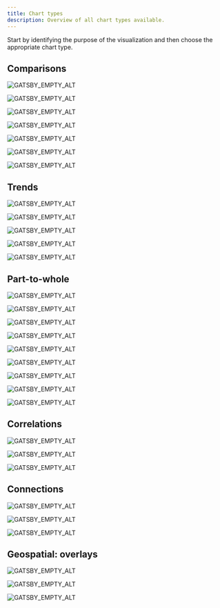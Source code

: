 ```yaml
---
title: Chart types
description: Overview of all chart types available.
---
```



<PageDescription>

Start by identifying the purpose of the visualization and then choose the
appropriate chart type.

</PageDescription>

## Comparisons

<Row className="overview-card-group">
<Column colMax={3} colXl={3} colLg={4} colMd={4} colSm={2} noGutterSm>
 <OverviewCard
    title="Simple bar"
    href="/data-visualization/simple-charts#bar-(simple)"
    >

![GATSBY_EMPTY_ALT](images/bar.svg)

</OverviewCard>
</Column>
<Column colMax={3} colXl={3} colLg={4} colMd={4} colSm={2} noGutterSm>
 <OverviewCard
    title="Grouped bar"
    href="/data-visualization/simple-charts#bar-(grouped)"
    >

![GATSBY_EMPTY_ALT](images/bargrouped.svg)

</OverviewCard>
</Column>

<Column colMax={3} colXl={3} colLg={4} colMd={4} colSm={2} noGutterSm>
 <OverviewCard
    title="Floating bar"
    href="/data-visualization/simple-charts#bar-(floating)"
    >

![GATSBY_EMPTY_ALT](images/barfloating.svg)

</OverviewCard>
</Column>

<Column colMax={3} colXl={3} colLg={4} colMd={4} colSm={2} noGutterSm>
 <OverviewCard
    title="Lollipop"
    href="/data-visualization/simple-charts#lollipop"
    >

![GATSBY_EMPTY_ALT](images/lollipop.svg)

</OverviewCard>
</Column>

<Column colMax={3} colXl={3} colLg={4} colMd={4} colSm={2} noGutterSm>
 <OverviewCard
    title="Bubble"
    href="/data-visualization/simple-charts#bubble"
    >

![GATSBY_EMPTY_ALT](images/bubble.svg)

</OverviewCard>
</Column>
<Column colMax={3} colXl={3} colLg={4} colMd={4} colSm={2} noGutterSm>
 <OverviewCard
    title="Radar"
	href="/data-visualization/simple-charts#radar"
    >

![GATSBY_EMPTY_ALT](images/radar.svg)

</OverviewCard>
</Column>

<Column colMax={3} colXl={3} colLg={4} colMd={4} colSm={2} noGutterSm>
 <OverviewCard
    title="Wordcloud"
    href="/data-visualization/simple-charts#word-cloud"
    >

![GATSBY_EMPTY_ALT](images/wordcloud.svg)

</OverviewCard>
</Column>

</Row>

## Trends

<Row className="overview-card-group">
<Column colMax={3} colXl={3} colLg={4} colMd={4} colSm={2} noGutterSm>
 <OverviewCard
    title="Line"
    href="/data-visualization/simple-charts#line"
    >

![GATSBY_EMPTY_ALT](images/line.svg)

</OverviewCard>
</Column>
<Column colMax={3} colXl={3} colLg={4} colMd={4} colSm={2} noGutterSm>
 <OverviewCard
    title="Area"
    href="/data-visualization/simple-charts#area-(simple)"
    >

![GATSBY_EMPTY_ALT](images/area.svg)

</OverviewCard>
</Column>

<Column colMax={3} colXl={3} colLg={4} colMd={4} colSm={2} noGutterSm>
 <OverviewCard
    title="Boxplot"
    href="/data-visualization/simple-charts#boxplot"
    >

![GATSBY_EMPTY_ALT](images/boxplot.svg)

</OverviewCard>
</Column>

<Column colMax={3} colXl={3} colLg={4} colMd={4} colSm={2} noGutterSm>
 <OverviewCard
    title="Histogram"
	href="/data-visualization/simple-charts#histogram"
    >

![GATSBY_EMPTY_ALT](images/histogram.svg)

</OverviewCard>
</Column>
<Column colMax={3} colXl={3} colLg={4} colMd={4} colSm={2} noGutterSm>
 <OverviewCard
    title="Stream"
	disabled
    >

![GATSBY_EMPTY_ALT](images/stream.svg)

</OverviewCard>
</Column>
</Row>

## Part-to-whole

<Row className="overview-card-group">
<Column colMax={3} colXl={3} colLg={4} colMd={4} colSm={2} noGutterSm>
 <OverviewCard
    title="Donut"
    href="/data-visualization/simple-charts#donut"
    >

![GATSBY_EMPTY_ALT](images/donut.svg)

</OverviewCard>
</Column>
<Column colMax={3} colXl={3} colLg={4} colMd={4} colSm={2} noGutterSm>
 <OverviewCard
    title="Pie"
    href="/data-visualization/simple-charts#pie"
    >

![GATSBY_EMPTY_ALT](images/pie.svg)

</OverviewCard>
</Column>

<Column colMax={3} colXl={3} colLg={4} colMd={4} colSm={2} noGutterSm>
 <OverviewCard
    title="Stacked bar"
    href="/data-visualization/simple-charts/#bar-(stacked)"
    >

![GATSBY_EMPTY_ALT](images/stacked-bar-horizontal.svg)

</OverviewCard>
</Column>

<Column colMax={3} colXl={3} colLg={4} colMd={4} colSm={2} noGutterSm>
 <OverviewCard
    title="Bullet"
    href="/data-visualization/simple-charts/#bullet"
    >

![GATSBY_EMPTY_ALT](images/bullet.svg)

</OverviewCard>
</Column>

<Column colMax={3} colXl={3} colLg={4} colMd={4} colSm={2} noGutterSm>
 <OverviewCard
    title="Stacked area"
    href="/data-visualization/simple-charts/#area-(stacked)"
    >

![GATSBY_EMPTY_ALT](images/areastack.svg)

</OverviewCard>
</Column>
<Column colMax={3} colXl={3} colLg={4} colMd={4} colSm={2} noGutterSm>
<OverviewCard
   title="Meter"
   href="/data-visualization/simple-charts/#meter"
   >

![GATSBY_EMPTY_ALT](images/meter.svg)

</OverviewCard>
</Column>

<Column colMax={3} colXl={3} colLg={4} colMd={4} colSm={2} noGutterSm>
<OverviewCard
   title="Gauge"
   href="/data-visualization/simple-charts/#gauge"
   >

![GATSBY_EMPTY_ALT](images/gauge.svg)

</OverviewCard>
</Column>

<Column colMax={3} colXl={3} colLg={4} colMd={4} colSm={2} noGutterSm>
 <OverviewCard
    title="Tree map"
    href="/data-visualization/spatial-charts/#tree-maps"
    >

![GATSBY_EMPTY_ALT](images/treemap.svg)

</OverviewCard>
</Column>

<Column colMax={3} colXl={3} colLg={4} colMd={4} colSm={2} noGutterSm>
 <OverviewCard
    title="Circle pack"
    href="/data-visualization/spatial-charts/#circle-packs"
    >

![GATSBY_EMPTY_ALT](images/circle-pack.svg)

</OverviewCard>
</Column>

</Row>

## Correlations

<Row className="overview-card-group">
<Column colMax={3} colXl={3} colLg={4} colMd={4} colSm={2} noGutterSm>
 <OverviewCard
    title="Scatter"
    href="/data-visualization/simple-charts#scatter"
    >

![GATSBY_EMPTY_ALT](images/scatter.svg)

</OverviewCard>
</Column>
<Column colMax={3} colXl={3} colLg={4} colMd={4} colSm={2} noGutterSm>
 <OverviewCard
    title="Heat map"
    href="/data-visualization/spatial-charts/#heat-maps"	       
    >

![GATSBY_EMPTY_ALT](images/heatmap.svg)

</OverviewCard>
</Column>
<Column colMax={3} colXl={3} colLg={4} colMd={4} colSm={2} noGutterSm>
 <OverviewCard
    title="Parallel coordinates"
    href="/data-visualization/flow-charts/#parallel-coordinates"	       
    tag="Design only"
    >

![GATSBY_EMPTY_ALT](images/parallel.svg)

</OverviewCard>
</Column>
</Row>

## Connections

<Row className="overview-card-group">
<Column colMax={3} colXl={3} colLg={4} colMd={4} colSm={2} noGutterSm>
 <OverviewCard
    title="Alluvial diagram"
    href="/data-visualization/flow-charts/#alluvialsankey-diagrams"
    >

![GATSBY_EMPTY_ALT](images/alluvial.svg)

</OverviewCard>
</Column>

<Column colMax={3} colXl={3} colLg={4} colMd={4} colSm={2} noGutterSm>
 <OverviewCard
    title="Network diagram"
    href="/data-visualization/flow-charts/#network-diagrams"
    >

![GATSBY_EMPTY_ALT](images/network-diagram.svg)

</OverviewCard>
</Column>

<Column colMax={3} colXl={3} colLg={4} colMd={4} colSm={2} noGutterSm>
 <OverviewCard
    title="Tree diagram"
    href="/data-visualization/flow-charts/#tree-diagrams"
    >

![GATSBY_EMPTY_ALT](images/treediagram.svg)

</OverviewCard>
</Column>
</Row>

## Geospatial: overlays

<Row className="overview-card-group">
<Column colMax={3} colXl={3} colLg={4} colMd={4} colSm={2} noGutterSm>
 <OverviewCard
    title="Choropleth map"
    href="/data-visualization/spatial-charts/#geospatial-charts"
    tag="Design only"
    >

![GATSBY_EMPTY_ALT](images/geo-choropleth.svg)

</OverviewCard>
</Column>
<Column colMax={3} colXl={3} colLg={4} colMd={4} colSm={2} noGutterSm>
 <OverviewCard
    title="Proportional symbol"
    href="/data-visualization/spatial-charts/#proportional-symbol-map"
    tag="Design only"
    >

![GATSBY_EMPTY_ALT](images/geo-proportion.svg)

</OverviewCard>
</Column>
<Column colMax={3} colXl={3} colLg={4} colMd={4} colSm={2} noGutterSm>
 <OverviewCard
    title="Connection map"
    href="/data-visualization/spatial-charts/#connection-map"
    tag="Design only"
    >

![GATSBY_EMPTY_ALT](images/geo-connection.svg)

</OverviewCard>
</Column>
</Row>
